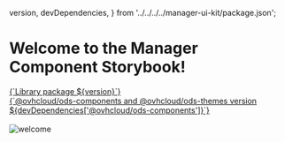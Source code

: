   version,
  devDependencies,
} from '../../../../manager-ui-kit/package.json';

<Meta title="Manager UI Kit/Introduction" />

# Welcome to the Manager Component Storybook!

<div>
  <a
    href="https://github.com/ovh/manager/tree/master/packages/manager-react-ui-kit"
    target="_blank"
  >
  {`Library package ${version}`}
  </a>
  <br />
</div>
<div>
  <a
    href="https://ovh.github.io/design-system/v18.3.0/?path=/docs/ovhcloud-design-system-welcome--docs"
    target="_blank"
  >
    {`@ovhcloud/ods-components and @ovhcloud/ods-themes version ${devDependencies['@ovhcloud/ods-components']}`}
  </a>
  <br />
</div>
<div>
  <br />
  <img
    src="https://th.bing.com/th/id/R.173e08cbab5c318ff60d0e2445c8aafd?rik=WDLPHDEItBd4Bw&pid=ImgRaw&r=0"
    alt="welcome"
  />
</div>
